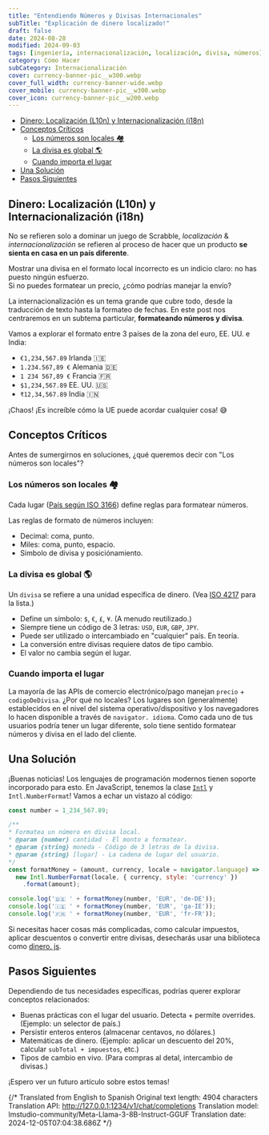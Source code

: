 ```yaml
---
title: "Entendiendo Números y Divisas Internacionales"
subTitle: "Explicación de dinero localizado!"
draft: false
date: 2024-08-28
modified: 2024-09-03
tags: [ingeniería, internacionalización, localización, divisa, números]
category: Cómo Hacer
subCategory: Internacionalización
cover: currency-banner-pic__w300.webp
cover_full_width: currency-banner-wide.webp
cover_mobile: currency-banner-pic__w300.webp
cover_icon: currency-banner-pic__w200.webp
---
```


- [Dinero: Localización (L10n) y Internacionalización (i18n)](#dinero-localización-l10n-y-internacionalización-i18n)
- [Conceptos Críticos](#conceptos-críticos)
   - [Los números son locales 🏘️](#los-números-son-locales-️)
   - [La divisa es global 🌎](#la-divisa-es-global-️)
   - [Cuando importa el lugar](#cuando-importa-el-lugar)
- [Una Solución](#una-solución)
- [Pasos Siguientes](#pasos-siguientes)


## Dinero: Localización (L10n) y Internacionalización (i18n)

No se refieren solo a dominar un juego de Scrabble, _localización_  & _internacionalización_ se refieren al proceso de hacer que un producto **se sienta en casa en un país diferente**.

<p class="breakout quote">Mostrar una divisa en el formato local incorrecto es un indicio claro: no has puesto ningún esfuerzo. <br/> Si no puedes formatear un precio, ¿cómo podrías manejar la envío?</p>

La internacionalización es un tema grande que cubre todo, desde la traducción de texto hasta la formateo de fechas. En este post nos centraremos en un subtema particular, **formateando números y divisa**.

Vamos a explorar el formato entre 3 países de la zona del euro, EE. UU. e India:

- `€1,234,567.89` Irlanda 🇮🇪
- `1.234.567,89 €` Alemania 🇩🇪
- `1 234 567,89 €` Francia 🇫🇷
- `$1,234,567.89` EE. UU. 🇺🇸
- `₹12,34,567.89` India 🇮🇳

¡Chaos! ¡Es increíble cómo la UE puede acordar cualquier cosa! 😅


## Conceptos Críticos


Antes de sumergirnos en soluciones, ¿qué queremos decir con "Los números son locales"?

### Los números son locales 🏘️

Cada lugar ([País según ISO 3166](https://en.wikipedia.org/wiki/List_of_ISO_3166_country_codes)) define reglas para formatear números.


Las reglas de formato de números incluyen:

- Decimal: coma, punto.
- Miles: coma, punto, espacio.
- Simbolo de divisa y posiciónamiento.

### La divisa es global 🌎

Un `divisa` se refiere a una unidad específica de dinero. (Vea [ISO 4217](https://en.wikipedia.org/wiki/ISO_4217#Active_codes_(list_one)) para la lista.)

- Define un símbolo: `$`, `€`, `£`, `¥`. (A menudo reutilizado.)
- Siempre tiene un código de 3 letras: `USD`, `EUR`, `GBP`, `JPY`.
- Puede ser utilizado o intercambiado en "cualquier" país. En teoría.
- La conversión entre divisas requiere datos de tipo cambio.
- El valor no cambia según el lugar.

### Cuando importa el lugar

La mayoría de las APIs de comercio electrónico/pago manejan `precio` + `codigoDeDivisa`. ¿Por qué no locales?
Los lugares son (generalmente) establecidos en el nivel del sistema operativo/dispositivo y los navegadores lo hacen disponible a través de `navigator. idioma`. Como cada uno de tus usuarios podría tener un lugar diferente, solo tiene sentido formatear números y divisa en el lado del cliente.

## Una Solución


¡Buenas noticias! Los lenguajes de programación modernos tienen soporte incorporado para esto. En JavaScript, tenemos la clase [`Intl`](https://developer.mozilla.org/en-US/docs/Web/JavaScript/Reference/Global_Objects/Intl) y `Intl.NumberFormat`!
Vamos a echar un vistazo al código:
```javascript
const number = 1_234_567.89;

/**
* Formatea un número en divisa local.
* @param {number} cantidad - El monto a formatear.
* @param {string} moneda - Código de 3 letras de la divisa.
* @param {string} [lugar] - La cadena de lugar del usuario.
*/
const formatMoney = (amount, currency, locale = navigator.language) =>
  new Intl.NumberFormat(locale, { currency, style: 'currency' })
    .format(amount);

console.log('🇩🇪 ' + formatMoney(number, 'EUR', 'de-DE'));
console.log('🇮🇪 ' + formatMoney(number, 'EUR', 'ga-IE'));
console.log('🇫🇷 ' + formatMoney(number, 'EUR', 'fr-FR'));
```
Si necesitas hacer cosas más complicadas, como calcular impuestos, aplicar descuentos o convertir entre divisas, desecharás usar una biblioteca como [dinero. js](https://v2.dinerojs.com/).

## Pasos Siguientes


Dependiendo de tus necesidades específicas, podrías querer explorar conceptos relacionados:

- Buenas prácticas con el lugar del usuario. Detecta + permite overrides. (Ejemplo: un selector de país.)
- Persistir enteros enteros (almacenar centavos, no dólares.)
- Matemáticas de dinero. (Ejemplo: aplicar un descuento del 20%, calcular `subTotal + impuestos`, etc.)
- Tipos de cambio en vivo. (Para compras al detal, intercambio de divisas.)

<p class="breakout quote">¡Espero ver un futuro artículo sobre estos temas!</p>

{/*
Translated from English to Spanish
Original text length: 4904 characters
Translation API: http://127.0.0.1:1234/v1/chat/completions
Translation model: lmstudio-community/Meta-Llama-3-8B-Instruct-GGUF
Translation date: 2024-12-05T07:04:38.686Z
*/}
